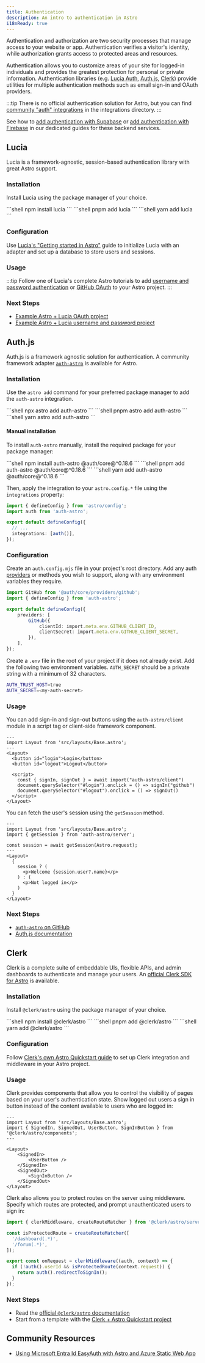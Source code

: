 ```yaml
---
title: Authentication
description: An intro to authentication in Astro
i18nReady: true
---
```



Authentication and authorization are two security processes that manage access to your website or app. Authentication verifies a visitor's identity, while authorization grants access to protected areas and resources.

Authentication allows you to customize areas of your site for logged-in individuals and provides the greatest protection for personal or private information. Authentication libraries (e.g. [Lucia Auth](https://lucia-auth.com/), [Auth.js](https://authjs.dev/), [Clerk](https://clerk.com)) provide utilities for multiple authentication methods such as email sign-in and OAuth providers.

:::tip
There is no official authentication solution for Astro, but you can find [community "auth" integrations](https://astro.build/integrations/?search=auth) in the integrations directory.
:::

<ReadMore>See how to [add authentication with Supabase](/en/guides/backend/supabase/#adding-authentication-with-supabase) or [add authentication with Firebase](/en/guides/backend/google-firebase/#adding-authentication-with-firebase) in our dedicated guides for these backend services.</ReadMore>

## Lucia

Lucia is a framework-agnostic, session-based authentication library with great Astro support.

### Installation

Install Lucia using the package manager of your choice.

<PackageManagerTabs>
  <Fragment slot="npm">
  ```shell
  npm install lucia
  ```
  </Fragment>
  <Fragment slot="pnpm">
  ```shell
  pnpm add lucia
  ```
  </Fragment>
  <Fragment slot="yarn">
  ```shell
  yarn add lucia
  ```
  </Fragment>
</PackageManagerTabs>

### Configuration

Use [Lucia's "Getting started in Astro"](https://lucia-auth.com/getting-started/astro) guide to initialize Lucia with an adapter and set up a database to store users and sessions.

### Usage

:::tip
Follow one of Lucia's complete Astro tutorials to add [username and password authentication](https://lucia-auth.com/tutorials/username-and-password/astro) or [GitHub OAuth](https://lucia-auth.com/tutorials/github-oauth/astro) to your Astro project.
:::

### Next Steps

- [Example Astro + Lucia OAuth project](https://github.com/lucia-auth/examples/tree/main/astro/github-oauth)
- [Example Astro + Lucia username and password project](https://github.com/lucia-auth/examples/tree/main/astro/username-and-password)

## Auth.js

Auth.js is a framework agnostic solution for authentication. A community framework adapter [`auth-astro`](https://www.npmjs.com/package/auth-astro) is available for Astro.

### Installation

Use the `astro add` command for your preferred package manager to add the `auth-astro` integration.

<PackageManagerTabs>
  <Fragment slot="npm">
  ```shell
  npx astro add auth-astro
  ```
  </Fragment>
  <Fragment slot="pnpm">
  ```shell
  pnpm astro add auth-astro
  ```
  </Fragment>
  <Fragment slot="yarn">
  ```shell
  yarn astro add auth-astro
  ```
  </Fragment>
</PackageManagerTabs>

#### Manual installation

To install `auth-astro` manually, install the required package for your package manager:

<PackageManagerTabs>
  <Fragment slot="npm">
  ```shell
  npm install auth-astro @auth/core@^0.18.6
  ```
  </Fragment>
  <Fragment slot="pnpm">
  ```shell
  pnpm add auth-astro @auth/core@^0.18.6
  ```
  </Fragment>
  <Fragment slot="yarn">
  ```shell
  yarn add auth-astro @auth/core@^0.18.6
  ```
  </Fragment>
</PackageManagerTabs>

Then, apply the integration to your `astro.config.*` file using the `integrations` property:

```ts title="astro.config.mjs" ins={2,6}
import { defineConfig } from 'astro/config';
import auth from 'auth-astro';

export default defineConfig({
  // ...
  integrations: [auth()],
});
```

### Configuration

Create an `auth.config.mjs` file in your project's root directory. Add any auth [providers](https://authjs.dev/getting-started/providers) or methods you wish to support, along with any environment variables they require.

```ts title="auth.config.mjs"
import GitHub from '@auth/core/providers/github';
import { defineConfig } from 'auth-astro';

export default defineConfig({
	providers: [
		GitHub({
			clientId: import.meta.env.GITHUB_CLIENT_ID,
			clientSecret: import.meta.env.GITHUB_CLIENT_SECRET,
		}),
	],
});
```

Create a `.env` file in the root of your project if it does not already exist. Add the following two environment variables. `AUTH_SECRET` should be a private string with a minimum of 32 characters.

```sh title=".env"
AUTH_TRUST_HOST=true
AUTH_SECRET=<my-auth-secret>
```

### Usage

You can add sign-in and sign-out buttons using the `auth-astro/client` module in a script tag or client-side framework component.

```astro title="src/pages/index.astro" {9}
---
import Layout from 'src/layouts/Base.astro';
---
<Layout>
  <button id="login">Login</button>
  <button id="logout">Logout</button>

  <script>
    const { signIn, signOut } = await import("auth-astro/client")
    document.querySelector("#login").onclick = () => signIn("github")
    document.querySelector("#logout").onclick = () => signOut()
  </script>
</Layout>
```

You can fetch the user's session using the `getSession` method.

```astro title="src/pages/index.astro" {3,5}
---
import Layout from 'src/layouts/Base.astro';
import { getSession } from 'auth-astro/server';

const session = await getSession(Astro.request);
---
<Layout>
  {
    session ? (
      <p>Welcome {session.user?.name}</p>
    ) : (
      <p>Not logged in</p>
    )
  }
</Layout>
```

### Next Steps

- [`auth-astro` on GitHub](https://github.com/nowaythatworked/auth-astro?tab=readme-ov-file#auth-astro)
- [Auth.js documentation](https://authjs.dev/)

## Clerk

Clerk is a complete suite of embeddable UIs, flexible APIs, and admin dashboards to authenticate and manage your users. An [official Clerk SDK for Astro](https://clerk.com/docs/references/astro/overview) is available.

### Installation

Install `@clerk/astro` using the package manager of your choice.

<PackageManagerTabs>
  <Fragment slot="npm">
  ```shell
  npm install @clerk/astro
  ```
  </Fragment>
  <Fragment slot="pnpm">
  ```shell
  pnpm add @clerk/astro
  ```
  </Fragment>
  <Fragment slot="yarn">
  ```shell
  yarn add @clerk/astro
  ```
  </Fragment>
</PackageManagerTabs>

### Configuration

Follow [Clerk's own Astro Quickstart guide](https://clerk.com/docs/quickstarts/astro) to set up Clerk integration and middleware in your Astro project.

### Usage

Clerk provides components that allow you to control the visibility of pages based on your user's authentication state. Show logged out users a sign in button instead of the content available to users who are logged in:

```astro title="src/pages/index.astro"
---
import Layout from 'src/layouts/Base.astro';
import { SignedIn, SignedOut, UserButton, SignInButton } from '@clerk/astro/components';
---

<Layout>
    <SignedIn>
        <UserButton />
    </SignedIn>
    <SignedOut>
        <SignInButton />
    </SignedOut>
</Layout>
```

Clerk also allows you to protect routes on the server using middleware. Specify which routes are protected, and prompt unauthenticated users to sign in:

```ts title="src/middleware.ts"
import { clerkMiddleware, createRouteMatcher } from '@clerk/astro/server';

const isProtectedRoute = createRouteMatcher([
  '/dashboard(.*)',
  '/forum(.*)',
]);

export const onRequest = clerkMiddleware((auth, context) => {
  if (!auth().userId && isProtectedRoute(context.request)) {
    return auth().redirectToSignIn();
  }
});
```

### Next Steps

- Read the [official `@clerk/astro` documentation](https://clerk.com/docs/references/astro/overview)
- Start from a template with the [Clerk + Astro Quickstart project](https://github.com/clerk/clerk-astro-quickstart)

## Community Resources

- [Using Microsoft Entra Id EasyAuth with Astro and Azure Static Web App](https://agramont.net/blog/entra-id-easyauth-with-astro/)
